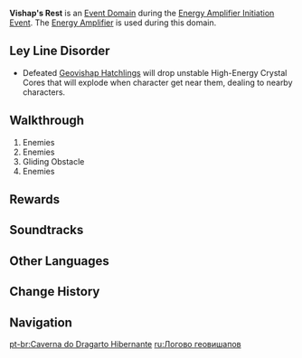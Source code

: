 {{Domain Infobox
|image        = Domain Eagles Gate.png
|type         = Event
|description  = A group of vishaps that have consumed an Irminsul Fruit Fragment have dominion over this Domain. When defeated, the digested fragments will manifest themselves as volatile High-Energy Crystal Cores...
|region       = Liyue
|area         = Bishui Plain
|recElements  = Electro, Cryo, Geo
}}
'''Vishap's Rest''' is an [[Event Domain]] during the [[Energy Amplifier Initiation]] [[Event]]. The [[Energy Amplifier]] is used during this domain.

==Ley Line Disorder==
* Defeated [[Geovishap Hatchling]]s will drop unstable High-Energy Crystal Cores that will explode when character get near them, dealing {{Color|Geo DMG}} to nearby characters.

==Walkthrough==
#Enemies{{Enemy List|Large Electro Slime;Mutant Electro Slime;Electro Slime*3;Pyro Hilichurl Shooter*2}}
#Enemies{{Enemy List|Blazing Axe Mitachurl;Hydro Abyss Mage;Geo Samachurl;Electro Hilichurl Shooter;Rock Shield Hilichurl Guard}}
#Gliding Obstacle
#Enemies{{Enemy List|Geovishap Hatchling*2;Geovishap}}

==Rewards==
{{Card|Primogem|60}}{{Card|Mora|30,000}}{{Card|Fractured Fruit Data|270}}

==Soundtracks==
{{Soundtracks by Category Table|type=eventgameplay}}

==Other Languages==
{{Other Languages
|en      = Vishap's Rest
|zhs     = 龙蜥安眠之穴
|zhs_rm  = Lóngxī Ānmiǎn zhī Xué
|zht     = 龍蜥安眠之穴
|zht_rm  = Lóngxī Ānmiǎn zhī Xuè
|zh_tl   = Cave Where {{Lex|Vishaps|zh}} Sleep Peacefully
|ja      = ヴィシャップが眠る洞窟
|ja_rm   = Vishappu ga Nemuru Doukutsu
|ja_tl   = Cave Where Vishaps Sleep
|ko      = 용 도마뱀이 잠든 동굴
|ko_rm   = Yong Domabaem-i Jamdeun Donggul
|ko_tl   = Cave Where {{Lex|Vishaps|ko}} Sleep
|es      = El descanso del Dragarto
|es_tl   = The {{Lex|Vishap|es}}'s Rest
|fr      = Repaire de l'Élémentosaure
|fr_tl   = {{Lex|Vishap|fr}}'s Lair
|ru      = Логово геовишапов
|ru_tl   = Geovishaps' Lair
|th      = ถ้ำมังกรนิทรา
|th_rm   = Geovishaps' Lair
|th_tl   = Slumbering Dragon's Cave
|vi      = Hang Rồng Đất Ngủ Yên
|vi_tl   = 
|de      = Drachenechsehöhle
|de_tl   = {{Lex|Vishap|de}} Cave
|id      = Vishap's Rest
|pt      = Caverna do Dragarto Hibernante
|pt_tl   = 
|tr      = Ejderin Yuvası
|tr_tl   = 
|it      = Covo dell'Elementosauro
|it_tl   = 
}}

==Change History==
{{Change History|1.5}}

==Navigation==
{{Domain Navbox|Temporary}}

[[pt-br:Caverna do Dragarto Hibernante]]
[[ru:Логово геовишапов]]